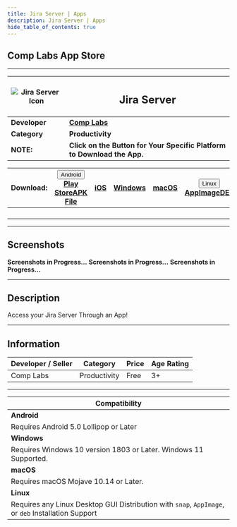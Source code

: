 ```yaml
---
title: Jira Server | Apps
description: Jira Server | Apps
hide_table_of_contents: true
---
```



## Comp Labs App Store

---

| ![Jira Server Icon](/img/apps/jira-server.png) | <h2>Jira Server</h2>                                                    |
| ---------------------------------------------- | ----------------------------------------------------------------------- |
| **Developer**                                  | [**Comp Labs**](https://complabs.in/apps)                               |
| **Category**                                   | **Productivity**                                                        |
| **NOTE:**                                      | **Click on the Button for Your Specific Platform to Download the App.** |

| **Download:** | <div class="dropdown disabled"><button class="disabled button button--primary"><i class="fa-brands fa-android"></i> Android <i class="fa-solid fa-caret-down"></i></button><div class="disabled dropdown-content"><a class="disabled" href="#">Play Store</a><a class="disabled" href="#">APK File</a></div></div> | <a href="#" target="_blank" rel="noopener noreferrer" class="button button--primary disabled"><i class="fa-brands fa-app-store-ios"></i> iOS</a> | <a href="https://github.com/Comp-Labs/Jira-Server/releases/latest/download/Jira-Server.exe" target="_blank" rel="noopener noreferrer" class="button button--primary"><i class="fa-brands fa-windows"></i> Windows</a> | <a href="https://github.com/Comp-Labs/comp-labs-meet/releases/latest/download/Jira-Server.dmg" target="_blank" rel="noopener noreferrer" class="button button--primary"><i class="fa-brands fa-apple"></i> macOS</a> | <div class="dropdown"><button class="button button--primary"><i class="fa-brands fa-linux"></i> Linux <i class="fa-solid fa-caret-down"></i></button><div class="dropdown-content"><a href="https://github.com/Comp-Labs/Jira-Server/releases/latest/download/Jira-Server-x86_64.AppImage">AppImage</a><a href="https://github.com/Comp-Labs/Jira-Server/releases/latest/download/Jira-Server-amd64.deb">DEB</a></div></div> |
| :-----------: | :----------------------------------------------------------------------------------------------------------------------------------------------------------------------------------------------------------------------------------------------------------------------------------------------------------------: | :--------------------------------------------------------------------------------------------------------------------------------------------: | :-------------------------------------------------------------------------------------------------------------------------------------------------------------------------------------------------------------------: | :------------------------------------------------------------------------------------------------------------------------------------------------------------------------------------------------------------------: | :--------------------------------------------------------------------------------------------------------------------------------------------------------------------------------------------------------------------------------------------------------------------------------------------------------------------------------------------------------------------------------------------------------------------------: |
|               |                                                                                                                                                                                                                                                                                                                    |                                                                                                                                                |                                                                                                                                                                                                                       |                                                                                                                                                                                                                      |                                                                                                                                                                                                                                                                                                                                                                                                                              |
|               |                                                                                                                                                                                                                                                                                                                    |                                                                                                                                                |                                                                                                                                                                                                                       |                                                                                                                                                                                                                      |                                                                                                                                                                                                                                                                                                                                                                                                                              |
|               |                                                                                                                                                                                                                                                                                                                    |                                                                                                                                                |                                                                                                                                                                                                                       |                                                                                                                                                                                                                      |                                                                                                                                                                                                                                                                                                                                                                                                                              |
|               |                                                                                                                                                                                                                                                                                                                    |                                                                                                                                                |                                                                                                                                                                                                                       |                                                                                                                                                                                                                      |                                                                                                                                                                                                                                                                                                                                                                                                                              |

---

## Screenshots

<Tabs className="unique-tabs">
  <TabItem value="Windows (11)">
    <b>Screenshots in Progress...</b>
    </TabItem>
  <TabItem value="macOS (Monterey)">
    <b>Screenshots in Progress...</b>
    </TabItem>
  <TabItem value="Linux (Ubuntu)">
    <b>Screenshots in Progress...</b>
  </TabItem>
</Tabs>

---

## Description

Access your Jira Server Through an App!

---

## Information

| Developer / Seller | Category     | Price | Age Rating |
| ------------------ | ------------ | ----- | ---------- |
| Comp Labs          | Productivity | Free  | 3+         |

---

| **Compatibility**                                                                                  |
| -------------------------------------------------------------------------------------------------- |
| **Android**                                                                                        |
| Requires Android 5.0 Lollipop or Later                                                             |
| **Windows**                                                                                        |
| Requires Windows 10 version 1803 or Later. Windows 11 Supported.                                   |
| **macOS**                                                                                          |
| Requires macOS Mojave 10.14 or Later.                                                              |
| **Linux**                                                                                          |
| Requires any Linux Desktop GUI Distribution with `snap`, `AppImage`, or `deb` Installation Support |
